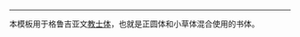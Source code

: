 <span class="script-khutsuri" style="font-family: 'DejaVu Sans', 'DejaVu Serif', 'Kelvinch', 'Noto Sans Georgian', 'Noto Serif Georgian', 'Sylfean', 'Segoe WP','Segoe UI',Quivira,'MPH 2B Damase'">{{{1}}}</span><noinclude>
----
本模板用于格鲁吉亚文[[教士体]]，也就是正圆体和小草体混合使用的书体。
<!-- Add categories and interwikis to the /doc subpage, not here! -->
</noinclude>